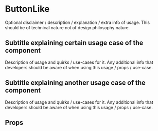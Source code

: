

# ButtonLike

Optional disclaimer / description / explanation / extra info of usage. This should be of technical nature not of design philosophy nature.

<Canvas withSource="open">
    <Story id="components-buttonlike--basic" />
</Canvas>

## Subtitle explaining certain usage case of the component

Description of usage and quirks / use-cases for it. Any additional info that developers should be aware of when using this usage / props / use-case.

<Story id="components-buttonlike--story-without-canvas" />

## Subtitle explaining another usage case of the component

Description of usage and quirks / use-cases for it. Any additional info that developers should be aware of when using this usage / props / use-case.

<Canvas>
    <Story id="components-buttonlike--story-with-canvas" />
</Canvas>

## Props

<ArgsTable story={PRIMARY_STORY} />
